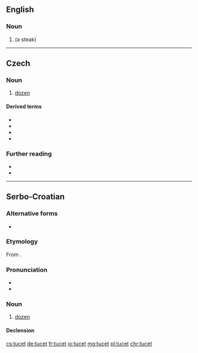 ==English==

===Noun===
{{en-noun}}

# {{obsolete form of|tucket|nodot=yet|lang=en}} (a steak)

{{Webster 1913}}

----

==Czech==

===Noun===
{{cs-noun|g=m}}

# [[dozen]]

====Derived terms====
* {{l|cs|tuctový}}
* {{l|cs|veletucet|g=m}}
* {{l|cs|půltucet|g=m}}
* {{l|cs|čertův tucet|g=m}}

===Further reading===
* {{R:PSJC}}
* {{R:SSJC}}

----

==Serbo-Croatian==

===Alternative forms===
* {{l|sh|sc=Latn|tùce}}

===Etymology===
From {{etyl|de|sh}} {{m|de|Dutzend}}.

===Pronunciation===
* {{IPA|/tǔtset/|lang=sh}}
* {{hyphenation|tu|cet|lang=sh}}

===Noun===
{{sh-noun|g=m|head=tùcet}}

# {{lb|sh|with genitive}} [[dozen]]

====Declension====
{{sh-decl-noun
|tucet|tuceta
|tuceta|tuceta
|tucetu|tucetima
|tucet|tuceta
|tucet|tuceta
|tucetu|tucetima
|tucetom|tucetima
}}

[[cs:tucet]]
[[de:tucet]]
[[fr:tucet]]
[[io:tucet]]
[[mg:tucet]]
[[pl:tucet]]
[[chr:tucet]]